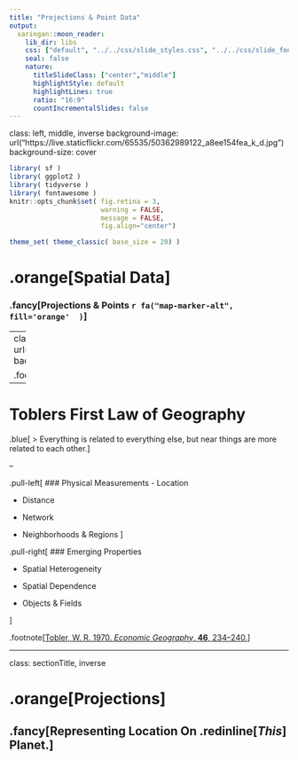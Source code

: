 ```yaml
---
title: "Projections & Point Data"
output:
  xaringan::moon_reader:
    lib_dir: libs
    css: ["default", "../../css/slide_styles.css", "../../css/slide_fonts.css"]
    seal: false
    nature:
      titleSlideClass: ["center","middle"]
      highlightStyle: default
      highlightLines: true
      ratio: "16:9"
      countIncrementalSlides: false
---
```

class: left, middle, inverse
background-image: url("https://live.staticflickr.com/65535/50362989122_a8ee154fea_k_d.jpg")
background-size: cover


```r
library( sf )
library( ggplot2 )
library( tidyverse )
library( fontawesome )
knitr::opts_chunk$set( fig.retina = 3, 
                       warning = FALSE, 
                       message = FALSE,
                       fig.align="center")

theme_set( theme_classic( base_size = 20) )
```


# .orange[Spatial Data]

### .fancy[Projections & Points `r fa("map-marker-alt", fill='orange'  )`]




---
class: bottom
background-image: url("https://live.staticflickr.com/65535/50437121667_ac9c3e7f84_c_d.jpg")
background-size: 55%


.footnote[ [Knight *et al.* (2005) *Nature*.  **437**, 880-883.](https://www.researchgate.net/deref/http%3A%2F%2Fdx.doi.org%2F10.1038%2Fnature03962)]



---

# Toblers First Law of Geography

.blue[
> Everything is related to everything else, but near things are more related to each other.
]

--

.pull-left[
### Physical Measurements
- Location  

- Distance  

- Network  

- Neighborhoods & Regions
]

.pull-right[
### Emerging Properties 

- Spatial Heterogeneity

- Spatial Dependence  

- Objects & Fields

]

.footnote[[Tobler, W. R. 1970. *Economic Geography*, **46**, 234–240.](https://doi.org/10.1002/9781118786352.wbieg1011)]








---
class: sectionTitle, inverse

# .orange[Projections]

## .fancy[Representing Location On .redinline[*This*] Planet.]


